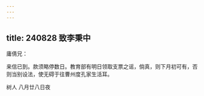 ```yaml
---
---
---
```

title: 240828 致李秉中
---




庸倩兄：

来信已到。款须略停数日。教育部有明日领取支票之谣，倘真，则下月初可有，否则当别设法，使无碍于往曹州度孔家生活耳。

树人 八月廿八日夜
